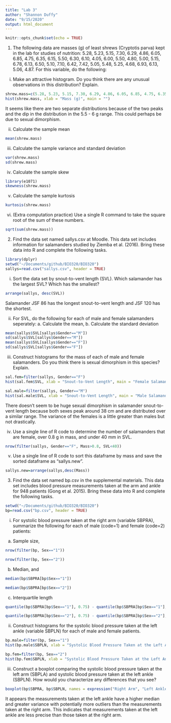 ```yaml
---
title: "Lab 3"
author: "Shannon Duffy"
date: "9/15/2020"
output: html_document
---
```


```r
knitr::opts_chunk$set(echo = TRUE)
```

1. The following data are masses (g) of least shrews (Cryptotis parva)
kept in the lab for studies of nutrition: 5.28, 5.23, 5.15, 7.30, 6.29, 4.86, 6.05, 6.85, 4.75, 6.35, 6.15, 5.50, 6.30, 6.10, 4.05, 6.00, 5.50, 4.80, 5.00, 5.15, 6.78, 6.13, 6.50, 5.10, 7.10, 6.42, 7.42, 5.05, 5.48, 5.25, 4.68, 6.93, 6.13, 5.06, 4.87. For this variable, do the following:
i. Make an attractive histogram. Do you think there are any unusual observations in this distribution? Explain.
```r
shrew.mass=c(5.28, 5.23, 5.15, 7.30, 6.29, 4.86, 6.05, 6.85, 4.75, 6.35, 6.15, 5.50, 6.30, 6.10, 4.05, 6.00, 5.50, 4.80, 5.00, 5.15, 6.78, 6.13, 6.50, 5.10, 7.10, 6.42, 7.42, 5.05, 5.48, 5.25, 4.68, 6.93, 6.13, 5.06, 4.87)
hist(shrew.mass, xlab = "Mass (g)", main = "")
```
It seems like there are two separate distributions because of the two peaks and the dip in the distribution in the 5.5 - 6 g range. This could perhaps be due to sexual dimorphism.

ii. Calculate the sample mean
```r
mean(shrew.mass)
```

iii. Calculate the sample variance and standard deviation
```r
var(shrew.mass)
sd(shrew.mass)
```

iv. Calculate the sample skew
```r
library(e1071)
skewness(shrew.mass)
```

v. Calculate the sample kurtosis
```r
kurtosis(shrew.mass)
```

vi. (Extra computation practice) Use a single R command to take
the square root of the sum of these numbers.
```r
sqrt(sum(shrew.mass))
```

2. Find the data set named sallys.csv at Moodle. This data set includes information for salamanders studied by Ziemba et al. (2016).
Bring these data into R and complete the following tasks.
```r
library(dplyr)
setwd("~/Documents/github/BIO320/BIO320")
sallys=read.csv("sallys.csv", header = TRUE)
```
i. Sort the data set by snout-to-vent length (SVL). Which salamander has the largest SVL? Which has the smallest?
```r
arrange(sallys, desc(SVL))
```
Salamander JSF 86 has the longest snout-to-vent length and JSF 120 has the shortest.

ii. For SVL, do the following for each of male and female salamanders seperately: a. Calculate the mean, b. Calculate the
standard deviation
```r
mean(sallys$SVL[sallys$Gender=="M"])
sd(sallys$SVL[sallys$Gender=="M"])
mean(sallys$SVL[sallys$Gender=="F"])
sd(sallys$SVL[sallys$Gender=="F"])
```

iii. Construct histograms for the mass of each of male and female
salamanders. Do you think there is sexual dimorphism in this
species? Explain.
```r
sal.fem=filter(sallys, Gender=="F")
hist(sal.fem$SVL, xlab = "Snout-to-Vent Length", main = "Female Salamanders")
```
```r
sal.male=filter(sallys, Gender=="M")
hist(sal.male$SVL, xlab = "Snout-to-Vent Length", main = "Male Salamanders")
```
There doesn't seem to be huge sexual dimorphism in salamander snout-to-vent length because both sexes peak around 38 cm and are distributed over a similar range. The variance of the females is a little greater than males but not drastically.

iv. Use a single line of R code to determine the number of salamanders that are female, over 0.8 g in mass, and under 40 mm in
SVL.
```r
nrow(filter(sallys, Gender=="F", Mass>0.8, SVL<40))
```

v. Use a single line of R code to sort this dataframe by mass and
save the sorted dataframe as “sallys.new”.
```r
sallys.new=arrange(sallys,desc(Mass))
```

3. Find the data set named bp.csv in the supplemental materials.
This data set includes blood pressure measurements taken at the
arm and ankle for 948 patients (Gong et al. 2015). Bring these data into R and complete the following tasks.
```r
setwd("~/Documents/github/BIO320/BIO320")
bp=read.csv("bp.csv", header = TRUE)
```

i. For systolic blood pressure taken at the right arm (variable
SBPRA), summarize the following for each of male (code=1) and
female (code=2) patients:
a. Sample size,
```r
nrow(filter(bp, Sex=="1"))
```
```r
nrow(filter(bp, Sex=="2"))
```

b. Median, and
```r
median(bp$SBPRA[bp$Sex=="1"])
```
```r
median(bp$SBPRA[bp$Sex=="2"])
```

c. Interquartile length
```r
quantile(bp$SBPRA[bp$Sex=="1"], 0.75) - quantile(bp$SBPRA[bp$Sex=="1"], 0.25)
```
```r
quantile(bp$SBPRA[bp$Sex=="2"], 0.75) - quantile(bp$SBPRA[bp$Sex=="2"], 0.25)
```

ii. Construct histograms for the systolic blood pressure taken at the left ankle (variable SBPLN) for each of male and female patients.
```r
bp.male=filter(bp, Sex=="1")
hist(bp.male$SBPLN, xlab = "Systolic Blood Pressure Taken at the Left Ankle", main = "Systolic Blood Pressure for Males")
```
```r
bp.fem=filter(bp, Sex=="2")
hist(bp.fem$SBPLN, xlab = "Systolic Blood Pressure Taken at the Left Ankle", main = "Systolic Blood Pressure for Females")
```

iii. Construct a boxplot comparing the systolic blood pressure
taken at the left arm (SBPLA) and systolic blood pressure taken
at the left ankle (SBPLN). How would you characterize any differences that you see?
```r
boxplot(bp$SBPRA, bp$SBPLN, names = expression("Right Arm", "Left Ankle"), main= "Systolic Blood Pressure", ylab="Systolic Blood Pressure")
```
It appears the measurements taken at the left ankle have a higher median and greater variance with potentially more outliers than the measurements taken at the right arm. This indicates that measurements taken at the left ankle are less precise than those taken at the right arm.